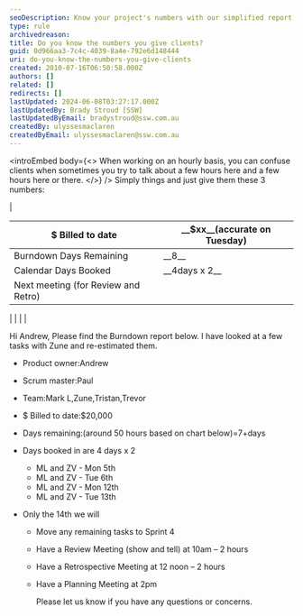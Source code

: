 ```yaml
---
seoDescription: Know your project's numbers with our simplified report, featuring billed hours to date, remaining days, booked calendar days, and next meeting details.
type: rule
archivedreason:
title: Do you know the numbers you give clients?
guid: 0d966aa3-7c4c-4039-8a4e-792e6d148444
uri: do-you-know-the-numbers-you-give-clients
created: 2010-07-16T06:50:58.000Z
authors: []
related: []
redirects: []
lastUpdated: 2024-06-08T03:27:17.000Z
lastUpdatedBy: Brady Stroud [SSW]
lastUpdatedByEmail: bradystroud@ssw.com.au
createdBy: ulyssesmaclaren
createdByEmail: ulyssesmaclaren@ssw.com.au
---
```


<introEmbed
  body={<>
When working on an hourly basis, you can confuse clients when sometimes you try to talk about a few hours here and a few hours here or there.
  </>}
/>
Simply things and just give them these 3 numbers:

|

| $ Billed to date                    | \_\_$xx\_\_(accurate on Tuesday) |
| ----------------------------------- | -------------------------------- |
| Burndown Days Remaining             | \_\_8\_\_                        |
| Calendar Days Booked                | \_\_4days x 2\_\_                |
| Next meeting (for Review and Retro) |

|  |
|  |

Hi Andrew,
Please find the Burndown report below. I have looked at a few tasks with Zune and re-estimated them.

- Product owner:Andrew
- Scrum master:Paul
- Team:Mark L,Zune,Tristan,Trevor
- $ Billed to date:$20,000
- Days remaining:(around 50 hours based on chart below)=7+days
- Days booked in are 4 days x 2
  - ML and ZV - Mon 5th
  - ML and ZV - Tue 6th
  - ML and ZV - Mon 12th
  - ML and ZV - Tue 13th
- Only the 14th we will

  - Move any remaining tasks to Sprint 4
  - Have a Review Meeting (show and tell) at 10am – 2 hours
  - Have a Retrospective Meeting at 12 noon – 2 hours
  - Have a Planning Meeting at 2pm

    Please let us know if you have any questions or concerns.

